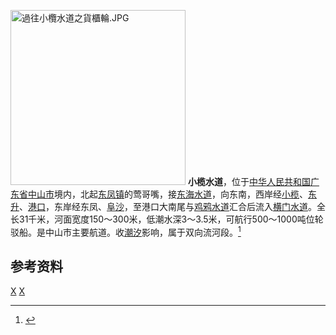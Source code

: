 [[File:過往小欖水道之貨櫃輪.JPG|280px]]
'''小榄水道'''，位于[[中华人民共和国|中华人民共和国]][[广东省|广东省]][[中山市|中山市]]境内，北起[[东凤镇_(中山市)|东凤镇]]的莺哥嘴，接[[东海水道|东海水道]]，向东南，西岸经[[小榄镇|小榄]]、[[东升镇_(中山市)|东升]]、[[港口镇_(中山市)|港口]]，东岸经东凤、[[阜沙镇|阜沙]]，至港口大南尾与[[鸡鸦水道|鸡鸦水道]]汇合后流入[[横门水道|横门水道]]。全长31千米，河面宽度150～300米，低潮水深3～3.5米，可航行500～1000吨位轮驳船。是中山市主要航道。收[[潮汐|潮汐]]影响，属于双向流河段。<ref name="中国河湖大典">{{cite book zh |author=《[[中国河湖大典|中国河湖大典]]》编纂委员会 |title=《中国河湖大典·珠江卷》 |format=M |edition=1 |location=北京 |publisher=中国水利水电出版社 |date=2013年1月 |pages=285页 |id= ISBN 978-7-5170-0561-2}}</ref>

==参考资料==
{{reflist}}

[[Category:珠江三角洲|X]]
[[Category:广东河流|X]]